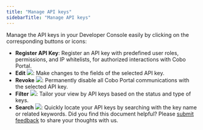```yaml
---
title: "Manage API keys"
sidebarTitle: "Manage API keys"
---
```


Manage the API keys in your Developer Console easily by clicking on the corresponding buttons or icons:

- **Register API Key**: Register an API key with predefined user roles, permissions, and IP whitelists, for authorized interactions with Cobo Portal.
- **Edit** <img src="/en/images/developer-console/icon_edit.svg" className="icon"></img>: Make changes to the fields of the selected API key.
- **Revoke** <img src="/en/images/developer-console/icon_revoke.svg" className="icon"></img>: Permanently disable all Cobo Portal communications with the selected API key.
- **Filter** <img src="/en/images/developer-console/icon_filter.svg" className="icon"></img>: Tailor your view by API keys based on the status and type of keys.
- **Search** <img src="/en/images/developer-console/icon_search.svg" className="icon"></img>: Quickly locate your API keys by searching with the key name or related keywords.
<Tip>Did you find this document helpful? Please [submit feedback](https://forms.zohopublic.com/cobo/form/DocumentFeedbackForm/formperma/QvLOhxJv1_JMsJ-1dleZ8Itb_7rzN-LtgvsDdxosoVI) to share your thoughts with us.</Tip>